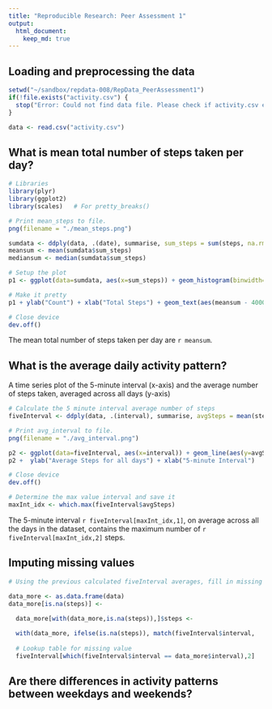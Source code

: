 ```yaml
---
title: "Reproducible Research: Peer Assessment 1"
output: 
  html_document:
    keep_md: true
---
```



## Loading and preprocessing the data

```r
setwd("~/sandbox/repdata-008/RepData_PeerAssessment1")
if(!file.exists("activity.csv") {
  stop("Error: Could not find data file. Please check if activity.csv exists.")
}

data <- read.csv("activity.csv")

```
## What is mean total number of steps taken per day?

```r
# Libraries
library(plyr)
library(ggplot2)
library(scales)   # For pretty_breaks()

# Print mean_steps to file.
png(filename = "./mean_steps.png")

sumdata <- ddply(data, .(date), summarise, sum_steps = sum(steps, na.rm=TRUE))
meansum <- mean(sumdata$sum_steps)
mediansum <- median(sumdata$sum_steps)

# Setup the plot
p1 <- ggplot(data=sumdata, aes(x=sum_steps)) + geom_histogram(binwidth=2000,colour="black",fill="white") + geom_vline(aes(xintercept=mean(sum_steps, na.rm=TRUE)), color="red", linetype="dashed", size=1) + geom_vline(aes(xintercept=median(sum_steps, na.rm=TRUE)), color="blue", linetype="dashed", size=1)

# Make it pretty
p1 + ylab("Count") + xlab("Total Steps") + geom_text(aes(meansum - 4000,12,label=paste("Mean ~ ",as.integer(meansum)),color="red")) + geom_text(aes(mediansum + 6000, 12, label=paste("Median = ",mediansum)),color="blue") + theme(legend.position = "none")

# Close device
dev.off()
```

The mean total number of steps taken per day are `r meansum`.



## What is the average daily activity pattern?

A time series plot of the 5-minute interval (x-axis) and the average number of steps taken, averaged across all days (y-axis)


```r
# Calculate the 5 minute interval average number of steps
fiveInterval <- ddply(data, .(interval), summarise, avgSteps = mean(steps, na.rm=TRUE))

# Print avg_interval to file.
png(filename = "./avg_interval.png")

p2 <- ggplot(data=fiveInterval, aes(x=interval)) + geom_line(aes(y=avgSteps))
p2 +  ylab("Average Steps for all days") + xlab("5-minute Interval")

# Close device
dev.off()

```


```r
# Determine the max value interval and save it
maxInt_idx <- which.max(fiveInterval$avgSteps)
```

The 5-minute interval `r fiveInterval[maxInt_idx,1]`, on average across all the days in the dataset, contains the maximum number of `r fiveInterval[maxInt_idx,2]` steps.


## Imputing missing values

```r
# Using the previous calculated fiveInterval averages, fill in missing data

data_more <- as.data.frame(data)
data_more[is.na(steps)] <- 
  
  data_more[with(data_more,is.na(steps)),]$steps <-

  with(data_more, ifelse(is.na(steps)), match(fiveInterval$interval, 
                                              
  # Lookup table for missing value
  fiveInterval[which(fiveInterval$interval == data_more$interval),2]                                            
```


## Are there differences in activity patterns between weekdays and weekends?
